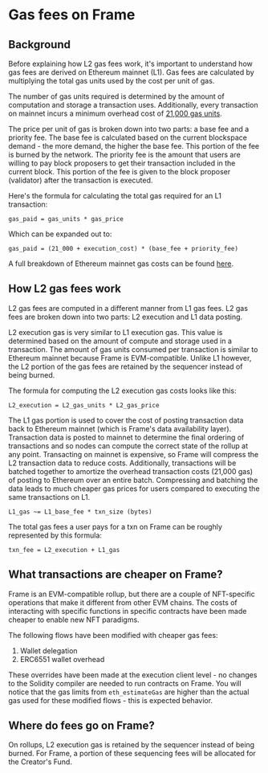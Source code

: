# Gas fees on Frame

## Background

Before explaining how L2 gas fees work, it's important to understand how gas fees are derived on Ethereum mainnet (L1). 
Gas fees are calculated by multiplying the total gas units used by the cost per unit of gas.

The number of gas units required is determined by the amount of computation and storage a transaction uses.
Additionally, every transaction on mainnet incurs a minimum overhead cost of [21,000 gas units](https://ethereum-magicians.org/t/some-medium-term-dust-cleanup-ideas/6287#why-do-txs-cost-21000-gas-1).

The price per unit of gas is broken down into two parts: a base fee and a priority fee.
The base fee is calculated based on the current blockspace demand - the more demand, the higher the base fee.
This portion of the fee is burned by the network.
The priority fee is the amount that users are willing to pay block proposers to get their transaction included in the current block.
This portion of the fee is given to the block proposer (validator) after the transaction is executed.

Here's the formula for calculating the total gas required for an L1 transaction:
```
gas_paid = gas_units * gas_price
```
Which can be expanded out to:
```
gas_paid = (21_000 + execution_cost) * (base_fee + priority_fee)
```
A full breakdown of Ethereum mainnet gas costs can be found [here](https://ethereum.org/en/developers/docs/gas/).

## How L2 gas fees work

L2 gas fees are computed in a different manner from L1 gas fees. L2 gas fees are broken down into two parts: L2 execution and L1 data posting.

L2 execution gas is very similar to L1 execution gas. This value is determined based on the amount of compute and storage used in a transaction.
The amount of gas units consumed per transaction is similar to Ethereum mainnet because Frame is EVM-compatible.
Unlike L1 however, the L2 portion of the gas fees are retained by the sequencer instead of being burned.

The formula for computing the L2 execution gas costs looks like this:
```
L2_execution = L2_gas_units * L2_gas_price
```

The L1 gas portion is used to cover the cost of posting transaction data back to Ethereum mainnet (which is Frame's data availability layer).
Transaction data is posted to mainnet to determine the final ordering of transactions and so nodes can compute the correct state of the rollup at any point.
Transacting on mainnet is expensive, so Frame will compress the L2 transaction data to reduce costs.
Additionally, transactions will be batched together to amortize the overhead transaction costs (21,000 gas) of posting to Ethereum over an entire batch.
Compressing and batching the data leads to much cheaper gas prices for users compared to executing the same transactions on L1.

```
L1_gas ~= L1_base_fee * txn_size (bytes)
```

The total gas fees a user pays for a txn on Frame can be roughly represented by this formula:
```
txn_fee = L2_execution + L1_gas
```

## What transactions are cheaper on Frame?

Frame is an EVM-compatible rollup, but there are a couple of NFT-specific operations that make it different from other EVM chains.
The costs of interacting with specific functions in specific contracts have been made cheaper to enable new NFT paradigms.

The following flows have been modified with cheaper gas fees:

1. Wallet delegation
2. ERC6551 wallet overhead

These overrides have been made at the execution client level - no changes to the Solidity compiler are needed to run contracts on Frame.
You will notice that the gas limits from `eth_estimateGas` are higher than the actual gas used for these modified flows - this is expected behavior.

## Where do fees go on Frame?

On rollups, L2 execution gas is retained by the sequencer instead of being burned.
For Frame, a portion of these sequencing fees will be allocated for the Creator's Fund.
